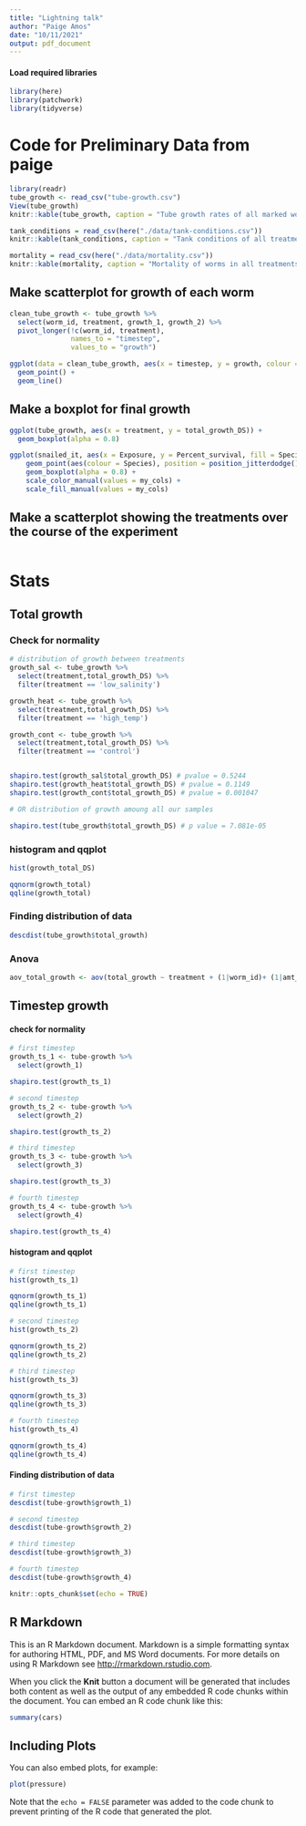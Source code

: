 ```yaml
---
title: "Lightning talk"
author: "Paige Amos"
date: "10/11/2021"
output: pdf_document
---
```


#### Load required libraries

```r
library(here)
library(patchwork)
library(tidyverse)
```


# Code for Preliminary Data from paige

```r
library(readr)
tube_growth <- read_csv("tube-growth.csv")
View(tube_growth)
knitr::kable(tube_growth, caption = "Tube growth rates of all marked worms in various treatments.")

tank_conditions = read_csv(here("./data/tank-conditions.csv"))
knitr::kable(tank_conditions, caption = "Tank conditions of all treatment tanks over course of experiment.")

mortality = read_csv(here("./data/mortality.csv"))
knitr::kable(mortality, caption = "Mortality of worms in all treatments.")
```


## Make scatterplot for growth of each worm
```r
clean_tube_growth <- tube_growth %>%
  select(worm_id, treatment, growth_1, growth_2) %>%
  pivot_longer(!c(worm_id, treatment),
               names_to = "timestep",
               values_to = "growth")

ggplot(data = clean_tube_growth, aes(x = timestep, y = growth, colour = worm_id)) +
  geom_point() +
  geom_line()
```

## Make a boxplot for final growth
```r
ggplot(tube_growth, aes(x = treatment, y = total_growth_DS)) +
  geom_boxplot(alpha = 0.8)

ggplot(snailed_it, aes(x = Exposure, y = Percent_survival, fill = Species)) + 
    geom_point(aes(colour = Species), position = position_jitterdodge()) +
    geom_boxplot(alpha = 0.8) +
    scale_color_manual(values = my_cols) +
    scale_fill_manual(values = my_cols)
```


## Make a scatterplot showing the treatments over the course of the experiment
```r

```

# Stats

## Total growth

### Check for normality
```r

# distribution of growth between treatments 
growth_sal <- tube_growth %>%
  select(treatment,total_growth_DS) %>%
  filter(treatment == 'low_salinity')

growth_heat <- tube_growth %>%
  select(treatment,total_growth_DS) %>%
  filter(treatment == 'high_temp')

growth_cont <- tube_growth %>%
  select(treatment,total_growth_DS) %>%
  filter(treatment == 'control')


shapiro.test(growth_sal$total_growth_DS) # pvalue = 0.5244
shapiro.test(growth_heat$total_growth_DS) # pvalue = 0.1149
shapiro.test(growth_cont$total_growth_DS) # pvalue = 0.001047

# OR distribution of growth amoung all our samples

shapiro.test(tube_growth$total_growth_DS) # p value = 7.081e-05


```

### histogram and qqplot
```r
hist(growth_total_DS)

qqnorm(growth_total)
qqline(growth_total)
```

### Finding distribution of data
```r
descdist(tube_growth$total_growth)
```



### Anova
```r
aov_total_growth <- aov(total_growth ~ treatment + (1|worm_id)+ (1|amt_cut_mm), data = tube-growth)
```


## Timestep growth

#### check for normality
```r
# first timestep
growth_ts_1 <- tube-growth %>%
  select(growth_1)

shapiro.test(growth_ts_1)

# second timestep
growth_ts_2 <- tube-growth %>%
  select(growth_2)

shapiro.test(growth_ts_2)

# third timestep
growth_ts_3 <- tube-growth %>%
  select(growth_3)

shapiro.test(growth_ts_3)

# fourth timestep
growth_ts_4 <- tube-growth %>%
  select(growth_4)

shapiro.test(growth_ts_4)
```

#### histogram and qqplot
```r
# first timestep
hist(growth_ts_1)

qqnorm(growth_ts_1)
qqline(growth_ts_1)

# second timestep
hist(growth_ts_2)

qqnorm(growth_ts_2)
qqline(growth_ts_2)

# third timestep
hist(growth_ts_3)

qqnorm(growth_ts_3)
qqline(growth_ts_3)

# fourth timestep
hist(growth_ts_4)

qqnorm(growth_ts_4)
qqline(growth_ts_4)

```

#### Finding distribution of data
```r
# first timestep
descdist(tube-growth$growth_1)

# second timestep
descdist(tube-growth$growth_2)

# third timestep
descdist(tube-growth$growth_3)

# fourth timestep
descdist(tube-growth$growth_4)

```






```r
knitr::opts_chunk$set(echo = TRUE)
```

## R Markdown

This is an R Markdown document. Markdown is a simple formatting syntax for authoring HTML, PDF, and MS Word documents. For more details on using R Markdown see <http://rmarkdown.rstudio.com>.

When you click the **Knit** button a document will be generated that includes both content as well as the output of any embedded R code chunks within the document. You can embed an R code chunk like this:

```r
summary(cars)
```

## Including Plots

You can also embed plots, for example:

```r
plot(pressure)
```

Note that the `echo = FALSE` parameter was added to the code chunk to prevent printing of the R code that generated the plot.
